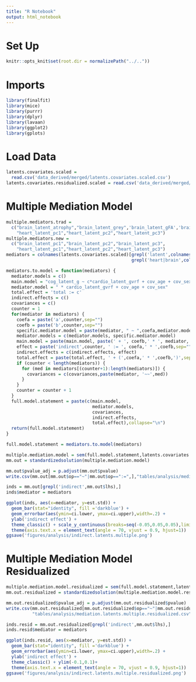 ```yaml
---
title: "R Notebook"
output: html_notebook
---
```


# Set Up
```r
knitr::opts_knit$set(root.dir = normalizePath("../.."))
```

# Imports
```r
library(finalfit)
library(mice)
library(purrr)
library(dplyr)
library(lavaan)
library(ggplot2)
library(gplots)
```

# Load Data
```r
latents.covariates.scaled = 
  read.csv('data_derived/merged/latents.covariates.scaled.csv')
latents.covariates.residualized.scaled = read.csv('data_derived/merged/latents.covariates.residualized.scaled.csv')
```


# Multiple Mediation Model 

```r
multiple.mediators.trad = 
  c("brain_latent_atrophy","brain_latent_grey",'brain_latent_gFA','brain_latent_gMD',
    "heart_latent_pc1","heart_latent_pc2","heart_latent_pc3")
multiple.mediators.new = 
  c("brain_latent_pc1","brain_latent_pc2","brain_latent_pc3",
    "heart_latent_pc1","heart_latent_pc2","heart_latent_pc3")
mediators = colnames(latents.covariates.scaled)[grepl('latent',colnames(latents.covariates.scaled)) &
                                                grepl('heart|brain',colnames(latents.covariates.scaled))]
```

```r
mediators.to.model = function(mediators) {
  mediator.models = c()
  main.model = "cog_latent_g ~ c*cardio_latent_gvrf + cov_age + cov_sex"
  mediator.model = " * cardio_latent_gvrf + cov_age + cov_sex"
  total.effect = 'total := c'
  indirect.effects = c()
  covariances = c()
  counter = 1
  for(mediator in mediators) {
    coefa = paste('a',counter,sep="")
    coefb = paste('b',counter,sep="")
    specific.mediator.model = paste(mediator, " ~ ",coefa,mediator.model, sep="")
    mediator.models = c(mediator.models, specific.mediator.model)
    main.model = paste(main.model, paste(' + ', coefb,' * ', mediator, sep=""), sep="")
    effect = paste('indirect',counter, ' := ', coefa,' * ',coefb,sep="")
    indirect.effects = c(indirect.effects, effect)
    total.effect = paste(total.effect, ' + (',coefa,' * ',coefb,')',sep="")
    if (counter < length(mediators)) {
      for (med in mediators[(counter+1):length(mediators)]) {
        covariances = c(covariances,paste(mediator, '~~',med))
      }
    }
    counter = counter + 1
  }
  full.model.statement = paste(c(main.model,
                                 mediator.models,
                                 covariances,
                                 indirect.effects,
                                 total.effect),collapse="\n")
  return(full.model.statement)
}
```

```r
full.model.statement = mediators.to.model(mediators)
```


```r
multiple.mediation.model = sem(full.model.statement,latents.covariates.scaled)
mm.out = standardizedsolution(multiple.mediation.model)
```

```r
mm.out$pvalue_adj = p.adjust(mm.out$pvalue)
write.csv(mm.out[mm.out$op=="~"|mm.out$op==":=",],"tables/analysis/mediation.latents.multiple.csv")
```

```r
inds = mm.out[grepl('indirect',mm.out$lhs),]
inds$mediator = mediators
```

```r
ggplot(inds, aes(x=mediator, y=est.std)) + 
  geom_bar(stat="identity", fill ='darkblue') + 
  geom_errorbar(aes(ymin=ci.lower, ymax=ci.upper),width=.2) + 
  ylab('indirect effect') + 
  theme_classic() + scale_y_continuous(breaks=seq(-0.05,0.05,0.05),limits=c(-0.06,0.06)) +
  theme(axis.text.x = element_text(angle = 70, vjust = 0.9, hjust=1))
ggsave('figures/analysis/indirect.latents.multiple.png')
```

# Multiple Mediation Model Residualized

```r
multiple.mediation.model.residualized = sem(full.model.statement,latents.covariates.residualized.scaled)
mm.out.residualized = standardizedsolution(multiple.mediation.model.residualized)
```

```r
mm.out.residualized$pvalue_adj = p.adjust(mm.out.residualized$pvalue)
write.csv(mm.out.residualized[mm.out.residualized$op=="~"|mm.out.residualized$op==":=",],
          "tables/analysis/mediation.latents.multiple.residualized.csv")
```

```r
inds.resid = mm.out.residualized[grepl('indirect',mm.out$lhs),]
inds.resid$mediator = mediators
```

```r
ggplot(inds.resid, aes(x=mediator, y=est.std)) + 
  geom_bar(stat="identity", fill ='darkblue') + 
  geom_errorbar(aes(ymin=ci.lower, ymax=ci.upper),width=.2) + 
  ylab('indirect effect') + 
  theme_classic() + ylim(-0.1,0.1)+
  theme(axis.text.x = element_text(angle = 70, vjust = 0.9, hjust=1))
ggsave('figures/analysis/indirect.latents.multiple.residualized.png')
```
